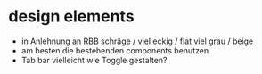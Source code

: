 
<Meta title="I Style Guide/2 Design Elements" />

# design elements

- in Anlehnung an RBB schräge / viel eckig / flat viel grau / beige
- am besten die bestehenden components benutzen
- Tab bar vielleicht wie Toggle gestalten?
